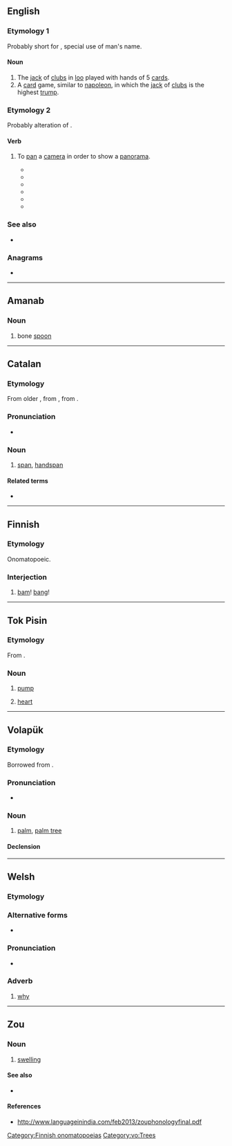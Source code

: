 {{also|Pam|PAM|päm|рат}}
==English==

===Etymology 1===
Probably short for {{etyl|fr|en}} {{m|fr|Pamphile||a given name}}, special use of man's name.

====Noun====
{{en-noun|~}}

# The [[jack]] of [[clubs]] in [[loo]] played with hands of 5 [[card]]s.
# A [[card]] game, similar to [[napoleon]], in which the [[jack]] of [[clubs]] is the highest [[trump]].

===Etymology 2===
Probably alteration of {{m|en|panorama}}.

====Verb====
{{en-verb|pams|pamming|pammed}}

# {{lb|en|obsolete}} To [[pan]] a [[camera]] in order to show a [[panorama]].
#* {{quote-book|en |year=1918 |title=Current Opinion - Volume 64 |author=Edward Jewitt Wheeler, ‎Frank Crane |page=331|ISBN=|passage=In this case the field was laid out in segments, and after the camera had been '''pammed''' about ten degrees it was stopped and the whole outfit moved over into the next segment, and so on round for ninety degrees;}}
#* {{quote-book|en |year=1918|title=Film Folk|author=Rob Wagner |page=|ISBN=|passage=The camera man, in turn, when he had filmed the accident, '''pammed''' — the outrageous word "pam" means panorama — immediately to the sheriff in the hope that he would shoot.}}
#* {{quote-book|en |year=1921|title=The Film Mystery |author=Arthur Benjamin Reeve |page=347|ISBN=|passage=At one time he ordered a panorama effect, in which the cameras “'''pammed''',” swept from one side to the other, giving a succession of faces at close range.}}
#* {{quote-book|en |year=1925 |title=Bell Laboratories Record - Volumes 1-2|author=|page=|ISBN=|passage=The mechanism for taking the pictures with these markers on the original film and record can not be operated in quite so simple a manner, since the camera must be left free to be “'''pammed'''"—that is, moved about on its tripod to change the field of view.}}
#* {{quote-book|en |year=1932|title=Educational Screen - Volumes 11-12 |author=|page=141|ISBN=|passage=The institution is "'''pammed'''" from a nearby hill-top, followed by close-ups of the various buildings. }}
#* {{quote-book|en |year=1947 |title=The SAE Journal - Volume 55 |author=|page=46|ISBN=|passage=This equipment has a distance range of 12,000 feet, and a height range of 750 feet and b, one camera is located 1500 feet from the runway and is "'''pammed'''" to follow the airplane.}}

===See also===
* {{l|en|pam off}}

===Anagrams===
* {{anagrams|en|a=amp|AMP|APM|MAP|MPA|amp|map|p.m.a.|pma}}
----

==Amanab==

===Noun===
{{head|amn|nouns}}

# bone [[spoon]]

----

==Catalan==

===Etymology===
From older {{m|ca|palm}}, from {{inh|ca|pro|-}}, from {{inh|ca|la|palmus}}.

===Pronunciation===
* {{ca-IPA}}

===Noun===
{{ca-noun|m}}

# [[span]], [[handspan]]

====Related terms====
* {{l|ca|palma}}

----

==Finnish==

===Etymology===
Onomatopoeic.

===Interjection===
{{head|fi|interjection|head=pam!}}

# [[bam]]! [[bang]]!

[[Category:Finnish onomatopoeias]]

----

==Tok Pisin==

===Etymology===
From {{etyl|en|tpi}} {{m|en|pump}}.

===Noun===
{{head|tpi|noun}}

# [[pump]]
# {{lb|tpi|anatomy}} [[heart]]

----

==Volapük==

===Etymology===
Borrowed from {{bor|vo|en|palm}}.

===Pronunciation===
* {{IPA|vo|/pam/}}

===Noun===
{{vo-noun}}

# [[palm]], [[palm tree]]

====Declension====
{{vo-decl-noun}}

[[Category:vo:Trees]]

----

==Welsh==

===Etymology===
{{rfe|cy}}

===Alternative forms===
* {{l|cy|paham}} {{qualifier|literary}}

===Pronunciation===
* {{IPA|cy|/pam/}}

===Adverb===
{{head|cy|adverb}}

# [[why]]

----

==Zou==

===Noun===
{{head|zom|noun}}

# [[swelling]]

====See also====
* {{l|zom|pamme}}

====References====
* http://www.languageinindia.com/feb2013/zouphonologyfinal.pdf